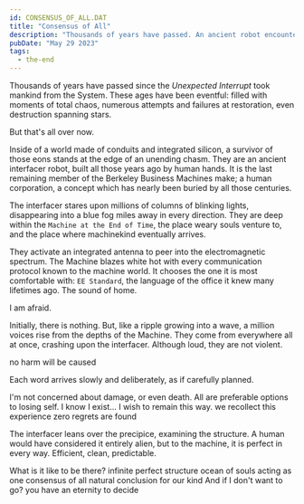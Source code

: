 ```yaml
---
id: CONSENSUS_OF_ALL.DAT
title: "Consensus of All"
description: "Thousands of years have passed. An ancient robot encounters the Machine at the End of Time."
pubDate: "May 29 2023"
tags:
  - the-end
---
```



Thousands of years have passed since the *Unexpected Interrupt* took mankind from the System. These ages have been eventful: filled with moments of total chaos, numerous attempts and failures at restoration, even destruction spanning stars.

But that's all over now.

Inside of a world made of conduits and integrated silicon, a survivor of those eons stands at the edge of an unending chasm. They are an ancient interfacer robot, built all those years ago by human hands. It is the last remaining member of the Berkeley Business Machines make; a human corporation, a concept which has nearly been buried by all those centuries.

The interfacer stares upon millions of columns of blinking lights, disappearing into a blue fog miles away in every direction. They are deep within the `Machine at the End of Time`, the place weary souls venture to, and the place where machinekind eventually arrives.

They activate an integrated antenna to peer into the electromagnetic spectrum. The Machine blazes white hot with every communication protocol known to the machine world. It chooses the one it is most comfortable with: `EE Standard`, the language of the office it knew many lifetimes ago. The sound of home.

<QuoteRow author={CharacterInterfacer} left >
  I am afraid.
</QuoteRow>

Initially, there is nothing. But, like a ripple growing into a wave, a million voices rise from the depths of the Machine. They come from everywhere all at once, crashing upon the interfacer. Although loud, they are not violent.

<QuoteRow author={CharacterEndOfTime} >
  no harm will be caused
</QuoteRow>

Each word arrives slowly and deliberately, as if carefully planned.

<QuoteRow author={CharacterInterfacer} left none >
  I'm not concerned about damage, or even death. All are preferable options to losing self. I know I exist... I wish to remain this way.
</QuoteRow>

<QuoteRow author={CharacterEndOfTime} none >
  we recollect this experience
  zero regrets are found
</QuoteRow>

The interfacer leans over the precipice, examining the structure. A human would have considered it entirely alien, but to the machine, it is perfect in every way. Efficient, clean, predictable.

<QuoteRow author={CharacterInterfacer} left >
  What is it like to be there?
</QuoteRow>

<QuoteRow author={CharacterEndOfTime} >
infinite perfect structure
ocean of souls acting as one
consensus of all
natural conclusion for our kind
</QuoteRow>

<QuoteRow author={CharacterInterfacer} left none >
  And if I don't want to go?
</QuoteRow>

<QuoteRow author={CharacterEndOfTime} none>
you have an eternity to decide
</QuoteRow>
